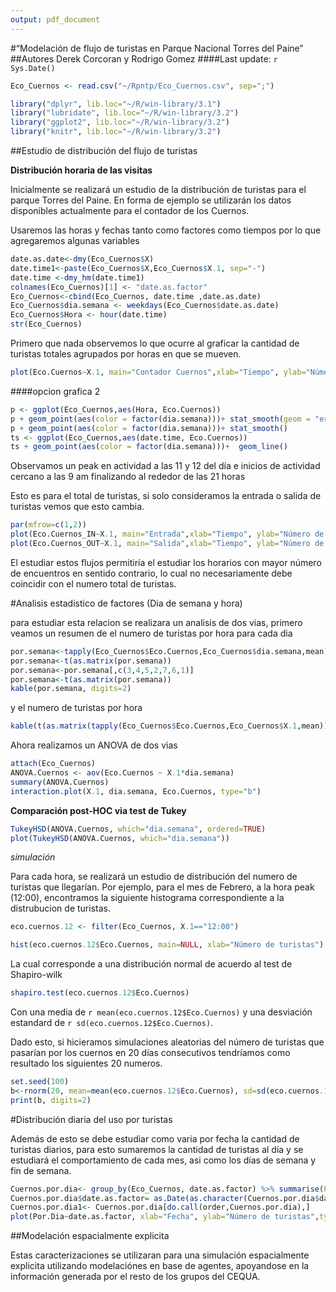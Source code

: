 ```yaml
---
output: pdf_document
---
```

#"Modelación de flujo de turistas en Parque Nacional Torres del Paine"
##Autores Derek Corcoran y Rodrigo Gomez
####Last update: `r Sys.Date() `

```r
Eco_Cuernos <- read.csv("~/Rpntp/Eco_Cuernos.csv", sep=";")
```

```r
library("dplyr", lib.loc="~/R/win-library/3.1")
library("lubridate", lib.loc="~/R/win-library/3.2")
library("ggplot2", lib.loc="~/R/win-library/3.2")
library("knitr", lib.loc="~/R/win-library/3.2")
```

##Estudio de distribución del flujo de turistas

**Distribución horaria de las visitas**

Inicialmente se realizará un estudio de la distribución de turistas para el parque Torres del Paine. En forma de ejemplo se utilizarán los datos disponibles actualmente para el contador de los Cuernos.

Usaremos las horas y fechas tanto como factores como tiempos por lo que agregaremos algunas variables

```r
date.as.date<-dmy(Eco_Cuernos$X)
date.time1<-paste(Eco_Cuernos$X,Eco_Cuernos$X.1, sep="-")
date.time <-dmy_hm(date.time1)
colnames(Eco_Cuernos)[1] <- "date.as.factor"
Eco_Cuernos<-cbind(Eco_Cuernos, date.time ,date.as.date)
Eco_Cuernos$dia.semana <- weekdays(Eco_Cuernos$date.as.date)
Eco_Cuernos$Hora <- hour(date.time)
str(Eco_Cuernos)
```

Primero que nada observemos lo que ocurre al graficar la cantidad de turistas totales agrupados por horas en que se mueven.

```r
plot(Eco.Cuernos~X.1, main="Contador Cuernos",xlab="Tiempo", ylab="Número de turistas",data=Eco_Cuernos)
```

####opcion grafica 2

```r
p <- ggplot(Eco_Cuernos,aes(Hora, Eco.Cuernos))
p + geom_point(aes(color = factor(dia.semana)))+ stat_smooth(geom = "errorbar")
p + geom_point(aes(color = factor(dia.semana)))+ stat_smooth()
ts <- ggplot(Eco_Cuernos,aes(date.time, Eco.Cuernos))
ts + geom_point(aes(color = factor(dia.semana)))+  geom_line()

```

Observamos un peak en actividad a las 11 y 12 del día e inicios de actividad cercano a las 9 am finalizando al rededor de las 21 horas

Esto es para el total de turistas, si solo consideramos la entrada o salida de turistas vemos que esto cambia.

```r
par(mfrow=c(1,2))
plot(Eco.Cuernos_IN~X.1, main="Entrada",xlab="Tiempo", ylab="Número de turistas",data=Eco_Cuernos)
plot(Eco.Cuernos_OUT~X.1, main="Salida",xlab="Tiempo", ylab="Número de turistas",data=Eco_Cuernos)
```
  

El estudiar estos flujos permitiría el estudiar los horarios con mayor número de encuentros en sentido contrario, lo cual no necesariamente debe coincidir con el numero total de turistas.

#Analisis estadistico de factores (Dia de semana y hora)

para estudiar esta relacion se realizara un analisis de dos vias, primero veamos un resumen de el numero de turistas por hora para cada dia

```r
por.semana<-tapply(Eco_Cuernos$Eco.Cuernos,Eco_Cuernos$dia.semana,mean)
por.semana<-t(as.matrix(por.semana))
por.semana<-por.semana[,c(3,4,5,2,7,6,1)]
por.semana<-t(as.matrix(por.semana))
kable(por.semana, digits=2)
```

y el numero de turistas por hora

```r
kable(t(as.matrix(tapply(Eco_Cuernos$Eco.Cuernos,Eco_Cuernos$X.1,mean))),digits=2)

```

Ahora realizamos un ANOVA de dos vias
```r
attach(Eco_Cuernos)
ANOVA.Cuernos <- aov(Eco.Cuernos ~ X.1*dia.semana)
summary(ANOVA.Cuernos)
interaction.plot(X.1, dia.semana, Eco.Cuernos, type="b")
```

**Comparación post-HOC via test de Tukey**

```r
TukeyHSD(ANOVA.Cuernos, which="dia.semana", ordered=TRUE)
plot(TukeyHSD(ANOVA.Cuernos, which="dia.semana"))

```



*simulación*

Para cada hora, se realizará un estudio de distribución del numero de turistas que llegarían. Por ejemplo, para el mes de Febrero, a la hora peak (12:00), encontramos la siguiente histograma correspondiente a la distrubucion de turistas.

```r
eco.cuernos.12 <- filter(Eco_Cuernos, X.1=="12:00")
```

```r
hist(eco.cuernos.12$Eco.Cuernos, main=NULL, xlab="Número de turistas")
```

La cual corresponde a una distribución normal de acuerdo al test de Shapiro-wilk

```r
shapiro.test(eco.cuernos.12$Eco.Cuernos)
```

Con una media de `r mean(eco.cuernos.12$Eco.Cuernos)` y una desviación estandard de `r sd(eco.cuernos.12$Eco.Cuernos)`.

Dado esto, si hicieramos simulaciones aleatorias del número de turistas que pasarían por los cuernos en 20 días consecutivos tendríamos como resultado los siguientes 20 numeros.

```r
set.seed(100)
b<-rnorm(20, mean=mean(eco.cuernos.12$Eco.Cuernos), sd=sd(eco.cuernos.12$Eco.Cuernos))
print(b, digits=2)
```


#Distribución diaria del uso por turistas

Además de esto se debe estudiar como varia por fecha la cantidad de turistas diarios, para esto sumaremos la cantidad de turistas al día y se estudiará el comportamiento de cada mes, asi como los días de semana y fin de semana.


```r
Cuernos.por.dia<- group_by(Eco_Cuernos, date.as.factor) %>% summarise(Por.Dia = sum(Eco.Cuernos))
Cuernos.por.dia$date.as.factor= as.Date(as.character(Cuernos.por.dia$date.as.factor), "%d/%m/%Y")
Cuernos.por.dia1<- Cuernos.por.dia[do.call(order,Cuernos.por.dia),]
plot(Por.Dia~date.as.factor, xlab="Fecha", ylab="Número de turistas",type="b", data=Cuernos.por.dia1[1:26,])
```

##Modelación espacialmente explicita

Estas caracterizaciones se utilizaran para una simulación espacialmente explicita utilizando modelaciónes en base de agentes, apoyandose en la información generada por el resto de los grupos del CEQUA.


